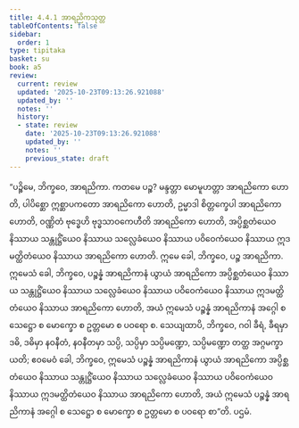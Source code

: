 ```yaml
---
title: 4.4.1 အာရညိကသုတ္တ
tableOfContents: false
sidebar:
  order: 1
type: tipitaka
basket: su
book: a5
review:
  current: review
  updated: '2025-10-23T09:13:26.921088'
  updated_by: ''
  notes: ''
  history:
  - state: review
    date: '2025-10-23T09:13:26.921088'
    updated_by: ''
    notes: ''
    previous_state: draft
---
```



<ReviewStatus review={frontmatter.review} showDetails={true} />

<HypothesisAnnotation frontmatter={frontmatter} />

<DynamicBreadcrumb />

<Division number="181" book="a5" e="ch" v="16" p="193">

<Paragraph number="1073" book="a5">
“ပဉ္စိမေ, ဘိက္ခဝေ, အာရညိကာ. ကတမေ ပဉ္စ? မန္ဒတ္တာ မောမူဟတ္တာ အာရညိကော ဟောတိ, ပါပိစ္ဆော ဣစ္ဆာပကတော အာရညိကော ဟောတိ, ဥမ္မာဒါ စိတ္တက္ခေပါ အာရညိကော ဟောတိ, ဝဏ္ဏိတံ ဗုဒ္ဓေဟိ ဗုဒ္ဓသာဝကေဟီတိ အာရညိကော ဟောတိ, အပ္ပိစ္ဆတံယေဝ နိဿာယ သန္တုဋ္ဌိံယေဝ နိဿာယ သလ္လေခံယေဝ နိဿာယ ပဝိဝေကံယေဝ နိဿာယ ဣဒမတ္ထိတံယေဝ နိဿာယ အာရညိကော ဟောတိ. ဣမေ ခေါ, ဘိက္ခဝေ, ပဉ္စ အာရညိကာ. ဣမေသံ ခေါ, ဘိက္ခဝေ, ပဉ္စန္နံ အာရညိကာနံ ယွာယံ အာရညိကော အပ္ပိစ္ဆတံယေဝ နိဿာယ သန္တုဋ္ဌိံယေဝ နိဿာယ သလ္လေခံယေဝ နိဿာယ ပဝိဝေကံယေဝ နိဿာယ ဣဒမတ္ထိတံယေဝ နိဿာယ အာရညိကော ဟောတိ, အယံ ဣမေသံ ပဉ္စန္နံ အာရညိကာနံ အဂ္ဂေါ စ သေဋ္ဌော စ မောက္ခော စ ဥတ္တမော စ ပဝရော စ.
</Paragraph>

<Paragraph number="1074" book="a5">
သေယျထာပိ, ဘိက္ခဝေ, ဂဝါ ခီရံ, ခီရမှာ ဒဓိ, ဒဓိမှာ နဝနီတံ, နဝနီတမှာ သပ္ပိ, သပ္ပိမှာ သပ္ပိမဏ္ဍော, သပ္ပိမဏ္ဍော တတ္ထ အဂ္ဂမက္ခာယတိ; ဧဝမေဝံ ခေါ, ဘိက္ခဝေ, ဣမေသံ ပဉ္စန္နံ အာရညိကာနံ ယွာယံ အာရညိကော အပ္ပိစ္ဆတံယေဝ နိဿာယ သန္တုဋ္ဌိံယေဝ နိဿာယ သလ္လေခံယေဝ နိဿာယ ပဝိဝေကံယေဝ နိဿာယ ဣဒမတ္ထိတံယေဝ နိဿာယ အာရညိကော ဟောတိ, အယံ ဣမေသံ ပဉ္စန္နံ အာရညိကာနံ အဂ္ဂေါ စ သေဋ္ဌော စ မောက္ခော စ ဥတ္တမော စ ပဝရော စာ”တိ.

</Paragraph>
</Division>

<Paragraph number="1075" type="center" book="a5">
ပဌမံ.
</Paragraph>